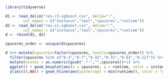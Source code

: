 ```r

library(tidyverse)

d1 <- read_delim("res-r3-xgboost.csv", delim=":", 
        col_names = c("instance","tool","cpucores","runtime")) 
d2 <- read_delim("res-x1-xgboost.csv", delim=":", 
        col_names = c("instance","tool","cpucores","runtime")) 
d <- rbind(d1, d2)

cpucores_order <- unique(d$cpucores)

d %>% mutate(cpucores=factor(cpucores, levels=cpucores_order)) %>% 
  filter(cpucores %in% c("0-3","0-7","0-15","0-31","0-63","0-127")) %>% 
  mutate(ncores = as.numeric(gsub(".*-","",cpucores))+1) %>% 
  ggplot() + geom_boxplot(aes(x = cpucores, y = runtime, color = instance)) +
  ylim(c(0,NA)) + geom_hline(aes(yintercept = min(runtime)), color = "grey60")

```